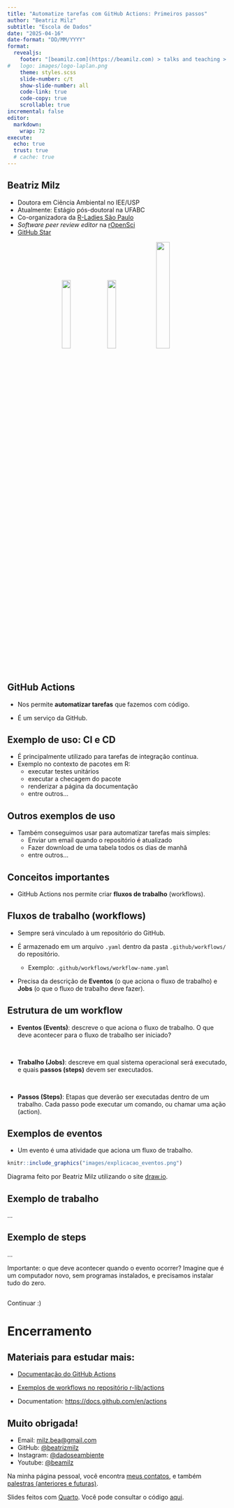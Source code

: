 ```yaml
---
title: "Automatize tarefas com GitHub Actions: Primeiros passos"
author: "Beatriz Milz"
subtitle: "Escola de Dados"
date: "2025-04-16"
date-format: "DD/MM/YYYY"
format: 
  revealjs:
    footer: "[beamilz.com](https://beamilz.com) > talks and teaching > Automatize tarefas com GitHub Actions: Primeiros passos"
#   logo: images/logo-laplan.png
    theme: styles.scss
    slide-number: c/t
    show-slide-number: all
    code-link: true
    code-copy: true
    scrollable: true
incremental: false
editor: 
  markdown: 
    wrap: 72
execute: 
  echo: true
  trust: true
  # cache: true
---
```


## Beatriz Milz

-   Doutora em Ciência Ambiental no IEE/USP
-   Atualmente: Estágio pós-doutoral na UFABC
-   Co-organizadora da [R-Ladies São Paulo](https://rladies-sp.org)
-   *Software peer review editor* na [rOpenSci](https://ropensci.org/)
-   [GitHub Star](https://stars.github.com/profiles/beatrizmilz/)


<center>[![](images/logo-rladies.png){fig-align="center"
width="20%"}](https://rladies-sp.org/)
[![](images/ropensci.png){fig-align="center"
width="20%"}](https://ropensci.org/)
[![](images/github-stars-logo_Color.webp){fig-align="center"
width="25%"}](https://stars.github.com/profiles/beatrizmilz/)</center>


## {background-color="white" background-image="images/linha-do-tempo.png" background-size="contain"}

::: {.footer}
:::


## GitHub Actions

- Nos permite **automatizar tarefas** que fazemos com código.

- É um serviço da GitHub.

## Exemplo de uso: CI e CD

- É principalmente utilizado para tarefas de integração contínua. 
- Exemplo no contexto de pacotes em R:
  - executar testes unitários
  - executar a checagem do pacote
  - renderizar a página da documentação
  - entre outros...

## Outros exemplos de uso

- Também conseguimos usar para automatizar tarefas mais simples:
  - Enviar um email quando o repositório é atualizado
  - Fazer download de uma tabela todos os dias de manhã
  - entre outros...


## Conceitos importantes

- GitHub Actions nos permite criar **fluxos de trabalho** (workflows).

## Fluxos de trabalho (workflows)

- Sempre será vinculado à um repositório do GitHub.

- É armazenado em um arquivo `.yaml` dentro da pasta `.github/workflows/` do repositório.

  - Exemplo: `.github/workflows/workflow-name.yaml`

- Precisa da descrição de **Eventos** (o que aciona o fluxo de trabalho) e **Jobs** (o que o fluxo de trabalho deve fazer).

## Estrutura de um workflow

  -   **Eventos (Events)**: descreve o que aciona o fluxo de trabalho. O que deve acontecer para o fluxo de trabalho ser iniciado? 

<br>

  -   **Trabalho (Jobs)**: descreve em qual sistema operacional será executado, e quais **passos (steps)** devem ser executados.
  
  <br>
  
  - **Passos (Steps)**: Etapas que deverão ser executadas dentro de um trabalho. Cada passo pode executar um comando, ou chamar uma ação (action).


## Exemplos de eventos

- Um evento é uma atividade que aciona um fluxo de trabalho. 

```r
knitr::include_graphics("images/explicacao_eventos.png")
```

:::{.footer}

Diagrama feito por Beatriz Milz utilizando o site [draw.io](https://draw.io).
:::

## Exemplo de trabalho

...

## Exemplo de steps
...

  
Importante: o que deve acontecer quando o evento ocorrer? Imagine que é um computador novo, sem programas instalados, e precisamos instalar tudo do zero.



## 

Continuar :)

# Encerramento

## Materiais para estudar mais: 
  - [Documentação do GitHub Actions](https://docs.github.com/pt/actions/learn-github-actions/introduction-to-github-actions)
  - [Exemplos de workflows no repositório r-lib/actions](https://github.com/r-lib/actions/tree/master/examples#example-workflows)


-   Documentation: <https://docs.github.com/en/actions>



## Muito obrigada!


- Email: [milz.bea@gmail.com](mailto:milz.bea@gmail.com)
- GitHub: [@beatrizmilz](https://github.com/beatrizmilz)
- Instagram: [@dadoseambiente](https://www.instagram.com/dadoseambiente/)
- Youtube: [@beamilz](https://www.youtube.com/@beamilz)




Na minha página pessoal, você encontra [meus contatos](https://beamilz.com/about-pt), e também [palestras (anteriores e futuras)](https://beamilz.com/content).

Slides feitos com [Quarto](https://quarto.org/docs/presentations/revealjs/index.html). Você pode consultar o código [aqui](https://github.com/beatrizmilz/2025-03-pyladies-odd-geobr/blob/main/index.qmd).
